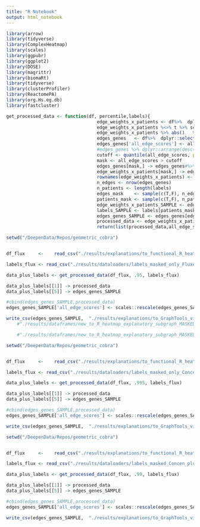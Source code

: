 ```yaml
---
title: "R Notebook"
output: html_notebook
---
```




```r
library(arrow)
library(tidyverse)
library(ComplexHeatmap) 
library(scales)
library(ggpubr)
library(ggplot2)
library(DOSE)
library(magrittr)
library(biomaRt)
library(tidyverse)
library(clusterProfiler)
library(ReactomePA)
library(org.Hs.eg.db)
library(fastcluster)

get_processed_data <- function(df, percentile,labels){
                                  edge_weights_x_patients <- df%>%  dplyr::select_if(is.numeric)
                                  edge_weights_x_patients %<>% t %>% scale %>% t   %>%as.data.frame()
                                  edge_weights_x_patients %>% abs()   %>%  rowSums() -> all_edge_scores
                                  edges_genes   <- df%>%  dplyr::select_if(is.character)
                                  edges_genes['all_edge_scores'] <- all_edge_scores
                                  #edges_genes %>% dplyr::arrange(desc(all_edge_scores))
                                  cutoff <- quantile(all_edge_scores, probs =percentile )
                                  mask <- all_edge_scores > cutoff
                                  edges_genes[mask,] -> edges_genes#%>% arrange(desc(all_edge_scores))
                                  edge_weights_x_patients[mask,] -> edge_weights_x_patients
                                  rownames(edge_weights_x_patients) <- NULL
                                  n_edges <- nrow(edges_genes)
                                  n_patients <- length(labels)
                                  edges_mask    <- sample(c(T,F), n_edges, replace = T, prob = c(1, 0))
                                  patients_mask <- sample(c(T,F), n_patients, replace = T, prob = c(1, 0))
                                  edge_weights_x_patients_SAMPLE <- edge_weights_x_patients[edges_mask,patients_mask]
                                  labels_SAMPLE <- labels[patients_mask]
                                  edges_genes_SAMPLE <- edges_genes[edges_mask,]
                                  processed_data <- edge_weights_x_patients_SAMPLE %>% as.matrix() %>% rescale
                                  return(list(processed_data,all_edge_scores,cutoff, labels_SAMPLE, edges_genes_SAMPLE,mask))}
```


```r
setwd("/DeepenData/Repos/geometric_cobra")


df_flux     <-    read_csv("./results/explanations/to_functional_R_heatmap_explanatory_subgraph_MASKED_GIN_Fluxes.csv") %>% dplyr::select(-c("...1"))

labels_flux <- read_csv("./results/dataloaders/labels_masked_only_Fluxes.csv")  %>%  dplyr::select(-c("...1")) %>% .[[1]] #test_labels_masked_NONflux.csv  #test_labels_masked_FLUX.csv

data_plus_labels <- get_processed_data(df_flux, .95, labels_flux)

data_plus_labels[[1]] -> processed_data
data_plus_labels[[5]] -> edges_genes_SAMPLE

#cbind(edges_genes_SAMPLE,processed_data)
edges_genes_SAMPLE['all_edge_scores'] <- scales::rescale(edges_genes_SAMPLE$all_edge_scores, c(0,1))

write_csv(edges_genes_SAMPLE,  "./results/explanations/to_GraphTools_visualization_explanatory_subgraph_MASKED_GIN_FLUX.csv")
    #"./results/dataframes/new_to_R_heatmap_explanatory_subgraph_MASKED_GIN_Concentration.csv"

    #"./results/dataframes/new_to_R_heatmap_explanatory_subgraph_MASKED_GIN_Concen_plus_Fluxes.csv"
```


```r
setwd("/DeepenData/Repos/geometric_cobra")


df_flux     <-    read_csv("./results/explanations/to_functional_R_heatmap_explanatory_subgraph_MASKED_GIN_Concentration.csv") %>% dplyr::select(-c("...1"))

labels_flux <- read_csv("./results/dataloaders/labels_masked_only_Concen.csv")  %>%  dplyr::select(-c("...1")) %>% .[[1]] #test_labels_masked_NONflux.csv  #test_labels_masked_FLUX.csv

data_plus_labels <- get_processed_data(df_flux, .995, labels_flux)

data_plus_labels[[1]] -> processed_data
data_plus_labels[[5]] -> edges_genes_SAMPLE

#cbind(edges_genes_SAMPLE,processed_data)
edges_genes_SAMPLE['all_edge_scores'] <- scales::rescale(edges_genes_SAMPLE$all_edge_scores, c(0,1))

write_csv(edges_genes_SAMPLE,  "./results/explanations/to_GraphTools_visualization_explanatory_subgraph_MASKED_GIN_Concentration.csv")

```


```r

setwd("/DeepenData/Repos/geometric_cobra")


df_flux     <-    read_csv("./results/explanations/to_functional_R_heatmap_explanatory_subgraph_MASKED_GIN_Concen_plus_Fluxes.csv") %>% dplyr::select(-c("...1"))

labels_flux <- read_csv("./results/dataloaders/labels_masked_Concen_plus_Fluxes.csv")  %>%  dplyr::select(-c("...1")) %>% .[[1]] #test_labels_masked_NONflux.csv  #test_labels_masked_FLUX.csv

data_plus_labels <- get_processed_data(df_flux, .99, labels_flux)

data_plus_labels[[1]] -> processed_data
data_plus_labels[[5]] -> edges_genes_SAMPLE

#cbind(edges_genes_SAMPLE,processed_data)
edges_genes_SAMPLE['all_edge_scores'] <- scales::rescale(edges_genes_SAMPLE$all_edge_scores, c(0,1))

write_csv(edges_genes_SAMPLE,  "./results/explanations/to_GraphTools_visualization_explanatory_subgraph_MASKED_GIN_Concen_plus_Fluxes.csv")

```
















